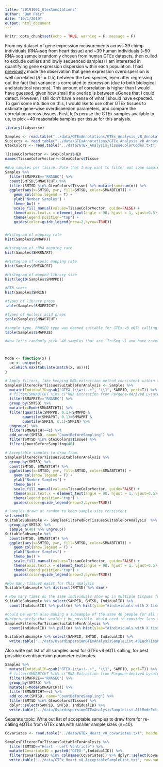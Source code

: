 ```yaml
---
title: "20191001_GtexAnnotations"
author: "Ben Fair"
date: "10/1/2019"
output: html_document
---
```


```r
knitr::opts_chunk$set(echo = TRUE, warning = F, message = F)
```

From my dataset of gene expression measurements across 39 chimp individuals (RNA-seq from heart tissue) and ~39 human individuals (~50 RNA-seq sampels randomly chosen from human GTEx datasets, then culled to exclude outliers and lowly sequenced samples) I am interested in quantifying gene expression dispersion within each population. I had [previously]() made the observation that gene expression overdispersion  is well correlated ($R^2\approx0.5$) between the two species, even after regressing out the fact that variance is correlated to expression (due to both biological and statstical reasons). This amount of correlation is higher than I would have guessed, given how small the overlap is between eGenes that I could detect. However, I still don't have a sense of what I should have expected. To gain some intuition on this, I would like to use other GTEx tissues to estimate gene-wise overdispersion parameters, and compare the correlation across tissues. First, let's peruse the GTEx samples available to us, to pick ~40 reasonable samples per tissue for this analysis.

```r
library(tidyverse)

Samples <- read.table("../data/GTExAnnotations/GTEx_Analysis_v8_Annotations_SampleAttributesDS.txt", header=T, sep='\t', quote="")
Subjects <- read.table("../data/GTExAnnotations/GTEx_Analysis_v8_Annotations_SubjectPhenotypesDS.txt", header=T, sep='\t')
GtexColors <- read.table("../data/GTEx_Analysis_TissueColorCodes.txt", sep='\t', header=T, stringsAsFactors = F) %>% mutate(HEX=paste0("#",Color.code))

TissueColorVector <- GtexColors$HEX
names(TissueColorVector)<-GtexColors$Tissue

#Num samples per tissue. Note that I may want to filter out some samples to draw from ones where experimental protocols (like RNA extraction method) were kept reasonably constant
Samples %>%
  filter(SMAFRZE=="RNASEQ") %>%
  count(SMTSD,SMNABTCHT) %>%
  filter(SMTSD %in% GtexColors$Tissue) %>% mutate(sum=sum(n)) %>%
  ggplot(aes(x=SMTSD, y=n, fill=SMTSD, color=SMNABTCHT)) +
    geom_col(show.legend = T) +
    ylab("Number Samples") +
    theme_bw() +
    scale_fill_manual(values=TissueColorVector, guide=FALSE) +
    theme(axis.text.x = element_text(angle = 90, hjust = 1, vjust=0.5)) +
    theme(legend.position="top") +
    guides(color=guide_legend(nrow=2,byrow=TRUE))


#Histogram of mapping rate
hist(Samples$SMMAPRT)

#Histogram of rRNA mapping rate
hist(Samples$SMRRNART)

#Histogram of exonic mapping rate
hist(Samples$SMEXNCRT)

#Histogram of mapped library size
hist(log10(Samples$SMMPPD))

#RIN score
hist(Samples$SMRIN)

#types of library preps
table(Samples$SMGEBTCHT)

#types of nucleic acid preps
table(Samples$SMNABTCHT)

#sample type. RNASEQ type was deemed suitable for GTEx v8 eQTL calling
table(Samples$SMAFRZE)

#Now let's randomly pick ~40 samples that are  TruSeq.v1 and have coverage comparable to my ChimpSamples (~70M mapped reads), and are similar in other metrics (RNA Extraction from Paxgene-derived Lysate Plate Based).



Mode <- function(x) {
  ux <- unique(x)
  ux[which.max(tabulate(match(x, ux)))]
}

# Apply filters, like keeping RNA-extraction method consistent within tissue, minimum mapping rate, etc.
SamplesFilteredForTissuesSuitableForAnalysis <- Samples %>%
  mutate(IndidualID=gsub("GTEX-(\\w+)-.+", "\\1", SAMPID, perl=T)) %>%
  # filter(SMNABTCHT %in% c("RNA Extraction from Paxgene-derived Lysate Plate Based")) %>%
  filter(SMAFRZE=="RNASEQ") %>%
  group_by(SMTSD) %>%
  mutate(c=Mode(SMNABTCHT)) %>%
  filter(quantile(SMMPPD, 0.1)<SMMPPD &
        quantile(SMMAPRT, 0.1)<SMMAPRT &
        quantile(SMRIN, 0.1)<SMRIN) %>%
  ungroup() %>%
  filter(SMNABTCHT==c) %>%
  add_count(SMTSD, name="CountBeforeSampling") %>%
  filter(SMTSD %in% GtexColors$Tissue) %>%
  filter(CountBeforeSampling>40)

# Acceptable samples to draw from.
SamplesFilteredForTissuesSuitableForAnalysis %>%
  group_by(SMTSD) %>%
  count(SMTSD, SMNABTCHT) %>%
  ggplot(aes(x=SMTSD, y=n, fill=SMTSD, color=SMNABTCHT)) +
    geom_col(show.legend = T) +
    ylab("Number Samples") +
    theme_bw() +
    scale_fill_manual(values=TissueColorVector, guide=FALSE) +
    theme(axis.text.x = element_text(angle = 90, hjust = 1, vjust=0.5)) +
    theme(legend.position="top") +
    guides(color=guide_legend(nrow=2,byrow=TRUE))

# Samples drawn at random to keep sample size consistent
set.seed(0)
SuitableSubsample <- SamplesFilteredForTissuesSuitableForAnalysis  %>%
  group_by(SMTSD) %>%
  sample_n(40) %>% ungroup()
SuitableSubsample %>%
  count(SMTSD, SMNABTCHT) %>%
  ggplot(aes(x=SMTSD, y=n, fill=SMTSD, color=SMNABTCHT)) +
    geom_col(show.legend = T) +
    ylab("Number Samples") +
    theme_bw() +
    scale_fill_manual(values=TissueColorVector, guide=FALSE) +
    theme(axis.text.x = element_text(angle = 90, hjust = 1, vjust=0.5)) +
    theme(legend.position="top") +
    guides(color=guide_legend(nrow=2,byrow=TRUE))

#How many tissues exist for this analysis
SuitableSubsample %>% distinct(SMTSD) %>% dim()

# How many times do the same individuals show up in multiple tissues for this subsample?
SuitableSubsample %>% select(SAMPID, SMTSD, IndidualID) %>%
  count(IndidualID) %>% pull(n) %>% hist(ylab="#individuals with X tissues in subsample")

#Could be worth also making a subsample of the same 40 people for all tissues.
#Unfortunately that wouldn't be possible. Would need to consider less tissues, or less individuals.
SamplesFilteredForTissuesSuitableForAnalysis %>%
  count(IndidualID) %>% pull(n) %>% hist(ylab="#individuals with X tissues in subsample")

SuitableSubsample %>% select(SAMPID, SMTSD, IndidualID) %>%
  write.table("../data/OverdispersionGTExAnalysisSampleList.40EachTissue.txt", sep="\t", quote=F, row.names = F)
```

Also write out list of all samples used for GTEx v8 eQTL calling, for best possible overdispersion parameter estimates.

```r

Samples %>%
  mutate(IndidualID=gsub("GTEX-(\\w+)-.+", "\\1", SAMPID, perl=T)) %>%
  # filter(SMNABTCHT %in% c("RNA Extraction from Paxgene-derived Lysate Plate Based")) %>%
  filter(SMAFRZE=="RNASEQ") %>%
  group_by(SMTSD) %>%
  mutate(c=Mode(SMNABTCHT)) %>%
  filter(SMNABTCHT==c) %>%
  add_count(SMTSD, name="CountBeforeSampling") %>%
  filter(SMTSD %in% GtexColors$Tissue) %>%
  dplyr::select(SAMPID, SMTSD, IndidualID) %>%
  write.table("../data/OverdispersionGTExAnalysisSampleList.AllModeExtractionSamples.txt", sep="\t", quote=F, row.names = F)
```


Separate topic:
Write out list of acceptable samples to draw from for re-calling eQTLs from GTEx data with smaller sample sizes (n=40). 

```r
Covariates <- read.table("../data/GTEx_Heart_v8_covariates.txt", header=T, check.names = F)

SamplesFilteredForTissuesSuitableForAnalysis %>%
  filter(SMTSD=="Heart - Left Ventricle") %>%
  mutate(CovariateID = paste0("GTEX-",IndidualID)) %>% 
  filter(CovariateID %in% colnames(Covariates)) %>% dplyr::select(CovariateID) %>%
  write.table("../data/GTEx_Heart_v8_AcceptableSampleList.txt", row.names = F, col.names = F, quote=F)
  
```

